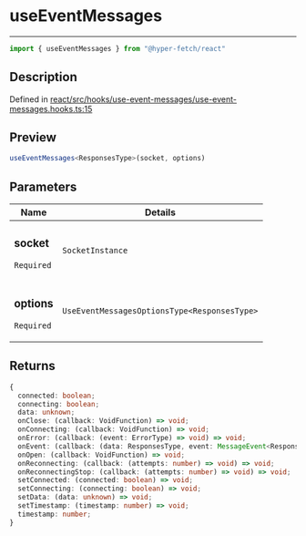 

# useEventMessages

<div class="api-docs__separator" data-reactroot="">

---

</div><div class="api-docs__import" data-reactroot="">

```ts
import { useEventMessages } from "@hyper-fetch/react"
```

</div><div class="api-docs__section">

## Description

</div><div class="api-docs__description"><span class="api-docs__do-not-parse">



</span></div><p class="api-docs__definition">

Defined in [react/src/hooks/use-event-messages/use-event-messages.hooks.ts:15](https://github.com/BetterTyped/hyper-fetch/blob/c44d728f/packages/react/src/hooks/use-event-messages/use-event-messages.hooks.ts#L15)

</p><div class="api-docs__section">

## Preview

</div><div class="api-docs__preview fn">

```ts
useEventMessages<ResponsesType>(socket, options)
```

</div><div class="api-docs__section">

## Parameters

</div><div class="api-docs__parameters"><table><thead><tr><th>Name</th><th>Details</th></tr></thead><tbody><tr param-data="socket"><td class="api-docs__param-name required">

### socket 

`Required`

</td><td class="api-docs__param-type">

`SocketInstance`

</td></tr><tr param-data="options"><td class="api-docs__param-name required">

### options 

`Required`

</td><td class="api-docs__param-type">

`UseEventMessagesOptionsType<ResponsesType>`

</td></tr></tbody></table></div><div class="api-docs__section">

## Returns

</div><div class="api-docs__returns">

```ts
{
  connected: boolean;
  connecting: boolean;
  data: unknown;
  onClose: (callback: VoidFunction) => void;
  onConnecting: (callback: VoidFunction) => void;
  onError: (callback: (event: ErrorType) => void) => void;
  onEvent: (callback: (data: ResponsesType, event: MessageEvent<ResponsesType>) => void) => void;
  onOpen: (callback: VoidFunction) => void;
  onReconnecting: (callback: (attempts: number) => void) => void;
  onReconnectingStop: (callback: (attempts: number) => void) => void;
  setConnected: (connected: boolean) => void;
  setConnecting: (connecting: boolean) => void;
  setData: (data: unknown) => void;
  setTimestamp: (timestamp: number) => void;
  timestamp: number;
}
```

</div>